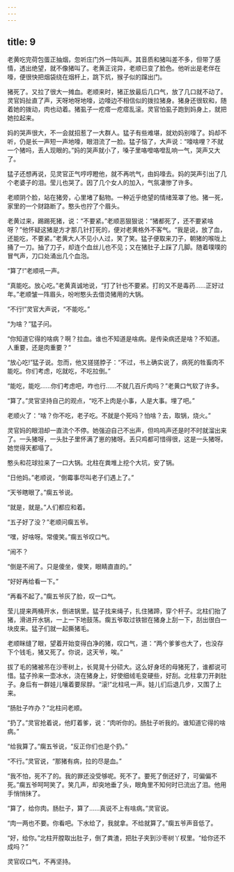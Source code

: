 ```yaml
---
---
---
```

title: 9
---



老黄吃完荷包蛋正抽烟，忽听庄门外一阵叫声。其音质和猪叫差不多，但带了感情，透出绝望，就不像猪叫了。老黄正诧异，老顺已变了脸色。他听出是老伴在嚎，便很快把烟袋绕在烟杆上，跳下炕，猴子似的蹿出门。

猪死了。又拉了很大一摊血。老顺来时，猪正放最后几口气，放了几口就不动了。灵官妈扯直了声，天呀地呀地嚎，边嚎边不相信似的拨拉猪身。猪身还很软和，随着她的拨动，肉也动着。猪虱子一疙瘩一疙瘩乱滚。灵官怕虱子跑到妈身上，就把她拉起来。

妈的哭声很大，不一会就招惹了一大群人。猛子有些难堪，就劝妈别嚎了。妈却不听，仍是长一声短一声地嚎，眼泪流了一脸。猛子恼了，大声说：“嚎啥哩？不就一个猪吗，丢人现眼的。”妈的哭声就小了，嗓子里咯噔咯噔乱响一气，哭声又大了。

猛子还想再说，见灵官正气哼哼瞪他，就不再吭气，由妈嚎去。妈的哭声引出了几个老婆子的泪。莹儿也哭了。因了几个女人的加入，气氛凄惨了许多。

老顺阴个脸，站在猪旁，心里堵了黏物。一种近乎绝望的情绪笼罩了他。猪一死，家里的一个财路断了。憨头也拧了个眉头。

老黄过来，踢踢死猪，说：“不要紧。”老顺恶狠狠说：“猪都死了，还不要紧啥呀？”他怀疑这猪是方才那几针打死的，便对老黄格外不客气。“我是说，放了血，还能吃，不要紧。”老黄大人不见小人过，笑了笑。猛子便取来刀子，朝猪的喉咙上捅了一刀。抽了刀子，却连个血丝儿也不见；又在猪肚子上踩了几脚。随着噗噗的冒气声，刀口处涌出几个血泡。

“算了!”老顺吼一声。

“真能吃。放心吃。”老黄真诚地说，“打了针也不要紧。打的又不是毒药……正好过年。”老顺皱一阵眉头，吩咐憨头去借烫猪用的大锅。

“不行!”灵官大声说，“不能吃。”

“为啥？”猛子问。

“你知道它得的啥病？啊？拉血。谁也不知道是啥病。是传染病还是啥？不知道。人重要，还是肉重要？”

“放心吃!”猛子说。忽而，他又搓搓脖子：“不过，书上确实说了，病死的牲畜肉不能吃。你们考虑，吃就吃，不吃拉倒。”

“能吃，能吃……你们考虑吧，咋也行……不就几百斤肉吗？”老黄口气软了许多。

“算了。”灵官坚持自己的观点，“吃不上肉是小事，人是大事。埋了吧。”

老顺火了：“啥？你不吃，老子吃。不就是个死吗？怕啥？去，取锅，烧火。”

灵官妈的眼泪却一直流个不停。她强迫自己不出声，但呜呜声还是时不时就溜出来了。一头猪呀，一头肚子里怀满了崽的猪呀。丢只鸡都可惜得很，这是一头猪呀。她觉得天都塌了。

憨头和花球拉来了一口大锅。北柱在粪堆上挖个大坑，安了锅。

“日他妈。”老顺说，“倒霉事尽叫老子们遇上了。”

“天爷瞎眼了。”瘸五爷说。

“就是，就是。”人们都应和着。

“五子好了没？”老顺问瘸五爷。

“嘿，好啥呀。常傻笑。”瘸五爷叹口气。

“闹不？

“倒是不闹了。只是傻坐，傻笑，眼睛直直的。”

“好好再给看一下。”

“再看不起了。”瘸五爷灰了脸，叹一口气。

莹儿提来两桶开水，倒进锅里。猛子找来绳子，扎住猪蹄，穿个杆子。北柱们抬了猪，滑进开水锅，一上一下地鼓荡。瘸五爷取过铁锨在猪身上刮一下，刮出很白一块皮来。猛子们就一起撕猪毛。

老顺眯缝了眼，望着开始变得白净的猪，叹口气，道：“两个爹爹也大了，也没存下个钱毛，猪又死了。你说，这天爷，唉。”

拔了毛的猪被吊在沙枣树上，长晃晃十分硕大。这么好身坯的母猪死了，谁都说可惜。猛子拎来一壶冰水，浇在猪身上，好使细绒毛变硬些，好刮。北柱拿刀开剥肚子。身后有一群娃儿嚷着要尿脬。“滚!”北柱吼一声。娃儿们后退几步，又围了上来。

“肠肚子咋办？”北柱问老顺。

“扔了。”灵官抢着说，他盯着爹，说：“肉听你的。肠肚子听我的。谁知道它得的啥病。”

“给我算了。”瘸五爷说，“反正你们也是个扔。”

“不行。”灵官说，“那猪有病，拉的尽是血。”

“我不怕，死不了的。我的罪还没受够呢。死不了。要死了倒还好了，可偏偏不死。”瘸五爷呵呵笑了。笑几声，却突地垂了头，眼角里不知何时已流出了泪。他用手悄悄抹了。

“算了，给你肉。肠肚子，算了……真说不上有啥病。”灵官说。

“肉一两也不要。你看吧。下水给了，我就拿。不给就算了。”瘸五爷声音低了。

“好，给你。”北柱开膛取出肚子，倒了粪渣，把肚子夹到沙枣树丫杈里。“给你还不成吗？”

灵官叹口气，不再坚持。